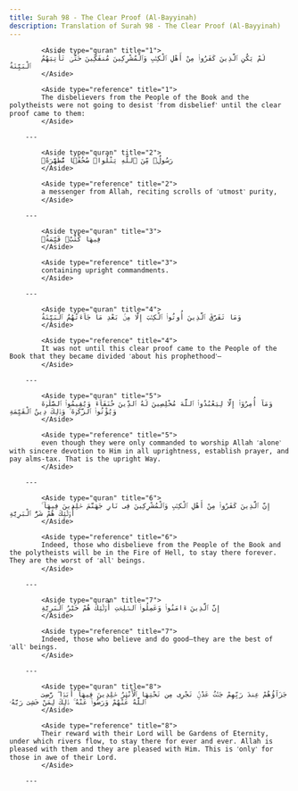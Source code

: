 ```yaml
---
title: Surah 98 - The Clear Proof (Al-Bayyinah)
description: Translation of Surah 98 - The Clear Proof (Al-Bayyinah)
---
```





            <Aside type="quran" title="1">
            لَمْ يَكُنِ ٱلَّذِينَ كَفَرُوا۟ مِنْ أَهْلِ ٱلْكِتَٰبِ وَٱلْمُشْرِكِينَ مُنفَكِّينَ حَتَّىٰ تَأْتِيَهُمُ ٱلْبَيِّنَةُ
            </Aside>

            <Aside type="reference" title="1">
            The disbelievers from the People of the Book and the polytheists were not going to desist ˹from disbelief˺ until the clear proof came to them:
            </Aside>

        ---
        
            <Aside type="quran" title="2">
            رَسُولٌۭ مِّنَ ٱللَّهِ يَتْلُوا۟ صُحُفًۭا مُّطَهَّرَةًۭ
            </Aside>

            <Aside type="reference" title="2">
            a messenger from Allah, reciting scrolls of ˹utmost˺ purity,
            </Aside>

        ---
        
            <Aside type="quran" title="3">
            فِيهَا كُتُبٌۭ قَيِّمَةٌۭ
            </Aside>

            <Aside type="reference" title="3">
            containing upright commandments.
            </Aside>

        ---
        
            <Aside type="quran" title="4">
            وَمَا تَفَرَّقَ ٱلَّذِينَ أُوتُوا۟ ٱلْكِتَٰبَ إِلَّا مِنۢ بَعْدِ مَا جَآءَتْهُمُ ٱلْبَيِّنَةُ
            </Aside>

            <Aside type="reference" title="4">
            It was not until this clear proof came to the People of the Book that they became divided ˹about his prophethood˺—
            </Aside>

        ---
        
            <Aside type="quran" title="5">
            وَمَآ أُمِرُوٓا۟ إِلَّا لِيَعْبُدُوا۟ ٱللَّهَ مُخْلِصِينَ لَهُ ٱلدِّينَ حُنَفَآءَ وَيُقِيمُوا۟ ٱلصَّلَوٰةَ وَيُؤْتُوا۟ ٱلزَّكَوٰةَ ۚ وَذَٰلِكَ دِينُ ٱلْقَيِّمَةِ
            </Aside>

            <Aside type="reference" title="5">
            even though they were only commanded to worship Allah ˹alone˺ with sincere devotion to Him in all uprightness, establish prayer, and pay alms-tax. That is the upright Way.
            </Aside>

        ---
        
            <Aside type="quran" title="6">
            إِنَّ ٱلَّذِينَ كَفَرُوا۟ مِنْ أَهْلِ ٱلْكِتَٰبِ وَٱلْمُشْرِكِينَ فِى نَارِ جَهَنَّمَ خَٰلِدِينَ فِيهَآ ۚ أُو۟لَٰٓئِكَ هُمْ شَرُّ ٱلْبَرِيَّةِ
            </Aside>

            <Aside type="reference" title="6">
            Indeed, those who disbelieve from the People of the Book and the polytheists will be in the Fire of Hell, to stay there forever. They are the worst of ˹all˺ beings.
            </Aside>

        ---
        
            <Aside type="quran" title="7">
            إِنَّ ٱلَّذِينَ ءَامَنُوا۟ وَعَمِلُوا۟ ٱلصَّٰلِحَٰتِ أُو۟لَٰٓئِكَ هُمْ خَيْرُ ٱلْبَرِيَّةِ
            </Aside>

            <Aside type="reference" title="7">
            Indeed, those who believe and do good—they are the best of ˹all˺ beings.
            </Aside>

        ---
        
            <Aside type="quran" title="8">
            جَزَآؤُهُمْ عِندَ رَبِّهِمْ جَنَّٰتُ عَدْنٍۢ تَجْرِى مِن تَحْتِهَا ٱلْأَنْهَٰرُ خَٰلِدِينَ فِيهَآ أَبَدًۭا ۖ رَّضِىَ ٱللَّهُ عَنْهُمْ وَرَضُوا۟ عَنْهُ ۚ ذَٰلِكَ لِمَنْ خَشِىَ رَبَّهُۥ
            </Aside>

            <Aside type="reference" title="8">
            Their reward with their Lord will be Gardens of Eternity, under which rivers flow, to stay there for ever and ever. Allah is pleased with them and they are pleased with Him. This is ˹only˺ for those in awe of their Lord.
            </Aside>

        ---
        